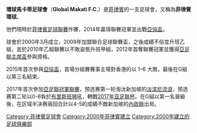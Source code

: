 {{Infobox football club
| clubname    = 環球<br> Global
| image       = [[File:Global_FCEmblem.png|150px]]
| fullname    = Global Makati F.C.
| nickname    = 人民的球會
| founded     = {{Start date and age|2000}}
| stadium     = <!--Note: Do not add Emperador Stadium here because the United Football League (UFL) owns the venue and not Global. Also do not add any football venue Global has played in, because they play in neutral venues across the Philippines, unless they build one.-->
| capacity    = <!--Per above.-->
| owntitle    = 行政長官
| owner       = [[Alvin_Carranza|Alvin Carranza]]
| mgrtitle    = 主教練
| manager     = [[Marjo_Allado|Marjo Allado]]
| league      = [[菲律賓足球聯賽|菲律賓足球聯賽]]
| season      = 2018年
| position    = 第 6 名
| current     = 
| pattern_la1=|pattern_b1= |pattern_sh1=|pattern_ra1=|pattern_so1=
| leftarm1=FFFF00|body1=FFFF00|rightarm1=FFFF00|shorts1=FFFF00|socks1=FFFF00
| pattern_la2=|pattern_b2= |pattern_sh2=|pattern_ra2=|pattern_so2= 
| leftarm2=0000FF|body2=0000FF|rightarm2= 0000FF|shorts2=0000FF|socks2=0000FF
}}
'''環球馬卡蒂足球會'''（'''Global Makati F.C.'''）是[[菲律賓|菲律賓]]的一支足球會，又稱為'''菲律賓環球'''。

他們現時於[[菲律賓足球聯賽|菲律賓足球聯賽]]作賽，2014年贏得聯賽冠軍並出戰[[亞協盃|亞協盃]]。

球會於2000年3月成立，2009年加盟聯合足球聯賽盃，之後成績不俗並升班乙組，並於2010年乙組聯賽以不敗姿態升班甲組，2012年首奪聯賽冠軍並獲得[[亞足聯主席盃|亞足聯主席盃]]參與資格。

2015年首次參與[[亞協盃|亞協盃]]，首場分組賽賽事主場對香港的{{fc|南華}}以 1–6 大敗，最後在G組以第三名結束。

2017年首次參加[[亞足聯冠軍聯賽|亞足聯冠軍聯賽]]，预选赛第一轮淘汰新加坡的[[淡滨尼流浪|淡滨尼流浪]]，预选赛第二轮以0-6負於[[布里斯班狮吼|布里斯班狮吼]]，轉戰[[2017年亚足联杯|2017年亚足联杯]]。在G組以第一名晉級後，在区域半决赛兩回合計以4-5的成績不敵新加坡的[[內政聯|內政聯]]出局。

[[Category:菲律賓足球會|Category:菲律賓足球會]]
[[Category:2000年菲律賓建立|Category:2000年菲律賓建立]]
[[Category:2000年建立的足球俱樂部|Category:2000年建立的足球俱樂部]]